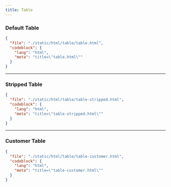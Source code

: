 ```yaml
---
title: Table
---
```


### Default Table

<ComponentPreview src="/table/table" />

```json doc-gen:file
{
  "file": "./static/html/table/table.html",
  "codeblock": {
    "lang": "html",
    "meta": "title=\"table.html\""
  }
}
```

---

### Stripped Table

<ComponentPreview src="/table/table-stripped" />

```json doc-gen:file
{
  "file": "./static/html/table/table-stripped.html",
  "codeblock": {
    "lang": "html",
    "meta": "title=\"table-stripped.html\""
  }
}
```

---

### Customer Table

<ComponentPreview src="/table/table-customer" />

```json doc-gen:file
{
  "file": "./static/html/table/table-customer.html",
  "codeblock": {
    "lang": "html",
    "meta": "title=\"table-customer.html\""
  }
}
```
